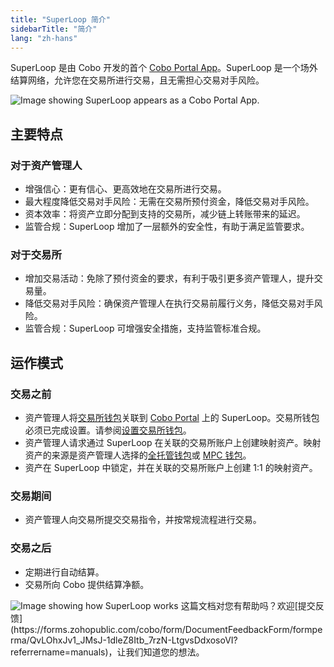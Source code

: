 ```yaml
---
title: "SuperLoop 简介"
sidebarTitle: "简介"
lang: "zh-hans"
---
```


SuperLoop 是由 Cobo 开发的首个 [Cobo Portal App](/cn/portal/portal-apps/introduction)。SuperLoop 是一个场外结算网络，允许您在交易所进行交易，且无需担心交易对手风险。

<img src="/en/images/portal-apps/superloop/superloop-in-app-store.png" className="screenshot_modal" alt="Image showing SuperLoop appears as a Cobo Portal App."/>

## 主要特点

### 对于资产管理人

- 增强信心：更有信心、更高效地在交易所进行交易。
- 最大程度降低交易对手风险：无需在交易所预付资金，降低交易对手风险。
- 资本效率：将资产立即分配到支持的交易所，减少链上转账带来的延迟。
- 监管合规：SuperLoop 增加了一层额外的安全性，有助于满足监管要求。

### 对于交易所

- 增加交易活动：免除了预付资金的要求，有利于吸引更多资产管理人，提升交易量。
- 降低交易对手风险：确保资产管理人在执行交易前履行义务，降低交易对手风险。
- 监管合规：SuperLoop 可增强安全措施，支持监管标准合规。

## 运作模式

### 交易之前

- 资产管理人将[交易所钱包](/cn/portal/exchange-wallets/introduction)关联到 [Cobo Portal](https://portal.cobo.com/login) 上的 SuperLoop。<Note>交易所钱包必须已完成设置。请参阅[设置交易所钱包](/cn/portal/exchange-wallets/set-up)。</Note>
- 资产管理人请求通过 SuperLoop 在关联的交易所账户上创建映射资产。映射资产的来源是资产管理人选择的[全托管钱包](/cn/portal/custodial-wallets/introduction)或 [MPC 钱包](/cn/portal/mpc-wallets/introduction)。
- 资产在 SuperLoop 中锁定，并在关联的交易所账户上创建 1:1 的映射资产。

### 交易期间

- 资产管理人向交易所提交交易指令，并按常规流程进行交易。

### 交易之后

- 定期进行自动结算。
- 交易所向 Cobo 提供结算净额。

<img src="/cn/images/portal-apps/superloop/superloop-how-it-works.svg" className="screenshot_full_screen" alt="Image showing how SuperLoop works" />
<Tip>这篇文档对您有帮助吗？欢迎[提交反馈](https://forms.zohopublic.com/cobo/form/DocumentFeedbackForm/formperma/QvLOhxJv1_JMsJ-1dleZ8Itb_7rzN-LtgvsDdxosoVI?referrername=manuals)，让我们知道您的想法。</Tip>
